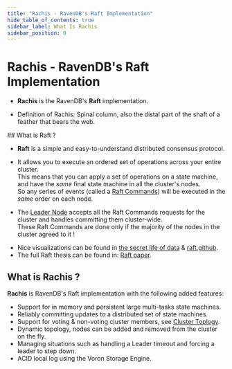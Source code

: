 ```yaml
---
title: "Rachis - RavenDB's Raft Implementation"
hide_table_of_contents: true
sidebar_label: What Is Rachis
sidebar_position: 0
---
```



# Rachis - RavenDB's Raft Implementation
<Admonition type="note" title="">

* **Rachis** is the RavenDB's **Raft** implementation.  

* Definition of Rachis: Spinal column, also the distal part of the shaft of a feather that bears the web.  
</Admonition>
## What is Raft ?

* **Raft** is a simple and easy-to-understand distributed consensus protocol.  

* It allows you to execute an ordered set of operations across your entire cluster.  
  This means that you can apply a set of operations on a state machine, and have the _same_ final state machine in all the cluster's nodes.  
  So any series of events (called a [Raft Commands](../../../server/clustering/rachis/consensus-operations.mdx#implementation-details)) will be executed in the _same_ order on each node.  

* The [Leader Node](../../../server/clustering/rachis/cluster-topology.mdx#leader) accepts all the Raft Commands requests for the cluster and handles committing them cluster-wide.  
  These Raft Commands are done only if the majority of the nodes in the cluster agreed to it !  

<Admonition type="info" title="Learn More about Raft" id="learn-more-about-raft" href="#learn-more-about-raft">

* Nice visualizations can be found in [the secret life of data](http://thesecretlivesofdata.com/raft/) & [raft.github](https://raft.github.io/).  
* The full Raft thesis can be found in: [Raft paper](http://web.stanford.edu/~ouster/cgi-bin/papers/raft-atc14).  
</Admonition>


## What is Rachis ?

**Rachis** is RavenDB's Raft implementation with the following added features:  

* Support for in memory and persistent large multi-tasks state machines.  
* Reliably committing updates to a distributed set of state machines.  
* Support for voting & non-voting cluster members, see [Cluster Toplogy](../../../server/clustering/rachis/cluster-topology.mdx).   
* Dynamic topology, nodes can be added and removed from the cluster on the fly.  
* Managing situations such as handling a Leader timeout and forcing a leader to step down.  
* ACID local log using the Voron Storage Engine.   

